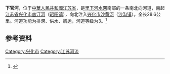 {{Infobox River
  | river_name      = 下官河
  | image_name      =
  | image_size      = 
  | caption         = 
  | origin          = [[江苏省|江苏省]][[兴化市|兴化市]][[卤汀河|卤汀河]]（[[昭阳镇|昭阳镇]]）
  | mouth           = 江苏省[[兴化市|兴化市]][[沙黄河|沙黄河]]（[[沙沟镇|沙沟镇]]）
  | basin_countries = {{PRC}}
  | length          = 28.6公里
  | elevation       = 
  | mouth_elevation = 
  | discharge       = 
  | watershed       = 
}}

'''下官河'''，位于[[中華人民共和國|中華人民共和國]][[江苏省|江苏省]]，是[[里下河水网|里下河水网]]南部的一条南北向河道，南起[[江苏省|江苏省]][[兴化市|兴化市]][[卤汀河|卤汀河]]（[[昭阳镇|昭阳镇]]），向北注入[[兴化市|兴化市]][[沙黄河|沙黄河]]（[[沙沟镇|沙沟镇]]）。全长28.6公里。河道功能为排涝、供水、航运，河道等级为3。<ref name="骨干河道 - 江苏水利工程">{{cite web |url = http://www.jswater.gov.cn/slgc/slgc/hd.action |title = 骨干河道 - 江苏水利工程 |deadurl = yes |archiveurl = https://web.archive.org/web/20140714160917/http://www.jswater.gov.cn/slgc/slgc/hd.action |archivedate = 2014-07-14 |accessdate = 2014-07-05 }}</ref>

==参考资料==
{{reflist}}
{{兴化水文}}
[[Category:兴化市|Category:兴化市]]
[[Category:江苏河流|Category:江苏河流]]